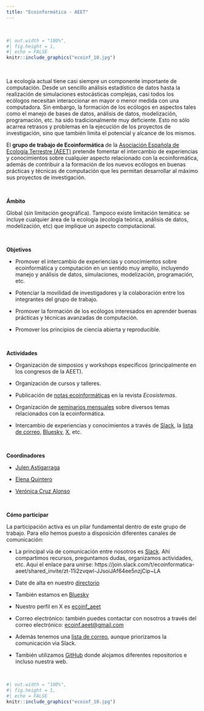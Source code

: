 ```yaml
---
title: "Ecoinformática - AEET"
---
```


<br>

```r
#| out.width = "100%",
#| fig.height = 1,
#| echo = FALSE
knitr::include_graphics("ecoinf_10.jpg")
```

<br>

La ecología actual tiene casi siempre un componente importante de computación. Desde un sencillo análisis estadístico de datos hasta la realización de simulaciones estocásticas complejas, casi todos los ecólogos necesitan interaccionar en mayor o menor medida con una computadora. Sin embargo, la formación de los ecólogos en aspectos tales como el manejo de bases de datos, análisis de datos, modelización, programación, etc. ha sido tradicionalmente muy deficiente. Esto no sólo acarrea retrasos y problemas en la ejecución de los proyectos de investigación, sino que también limita el potencial y alcance de los mismos.

El **grupo de trabajo de Ecoinformática** de la [Asociación Española de Ecología Terrestre (AEET)](https://www.aeet.org/es/) pretende fomentar el intercambio de experiencias y conocimientos sobre cualquier aspecto relacionado con la ecoinformática, además de contribuir a la formación de los nuevos ecólogos en buenas prácticas y técnicas de computación que les permitan desarrollar al máximo sus proyectos de investigación.

<br>

**Ámbito**

Global (sin limitación geográfica). Tampoco existe limitación temática: se incluye cualquier área de la ecología (ecología teórica, análisis de datos, modelización, etc) que implique un aspecto computacional.

<br>

**Objetivos**

-   Promover el intercambio de experiencias y conocimientos sobre ecoinformática y computación en un sentido muy amplio, incluyendo manejo y análisis de datos, simulaciones, modelización, programación, etc.

-   Potenciar la movilidad de investigadores y la colaboración entre los integrantes del grupo de trabajo.

-   Promover la formación de los ecólogos interesados en aprender buenas prácticas y técnicas avanzadas de computación.

-   Promover los principios de ciencia abierta y reproducible.

<br>

**Actividades**

-   Organización de simposios y workshops específicos (principalmente en los congresos de la AEET).

-   Organización de cursos y talleres.

-   Publicación de [notas ecoinformáticas](notas-ecoinformaticas.html) en la revista *Ecosistemas*.

-   Organización de [seminarios mensuales](seminarios.html) sobre diversos temas relacionados con la ecoinformática.

-   Intercambio de experiencias y conocimientos a través de [Slack](https://ecoinformatica-aeet.slack.com), la [lista de correo](https://groups.google.com/forum/#!forum/ecoinformatica_aeet), [Bluesky](https://bsky.app/profile/ecoinf-aeet.bsky.social), [X](https://x.com/ecoinf_aeet), etc.

<br>

**Coordinadores**

-   [Julen Astigarraga](https://bsky.app/profile/julenastigarraga.bsky.social)

-   [Elena Quintero](https://bsky.app/profile/elequintero.bsky.social)

-   [Verónica Cruz Alonso](https://x.com/veruitter)

<br>

**Cómo participar**

La participación activa es un pilar fundamental dentro de este grupo de trabajo. Para ello hemos puesto a disposición diferentes canales de comunicación:

-   La principal vía de comunicación entre nosotros es [Slack](https://ecoinformatica-aeet.slack.com). Ahí compartimos recursos, preguntamos dudas, organizamos actividades, etc. Aquí el enlace para unirse: https://join.slack.com/t/ecoinformatica-aeet/shared_invite/zt-11i2zvqwl-JJsoiJAf64ee5nzjCip\~LA

-   Date de alta en nuestro [directorio](miembros.html)

-   También estamos en [Bluesky](https://bsky.app/profile/ecoinf-aeet.bsky.social)

-   Nuestro perfil en X es [ecoinf_aeet](https://x.com/ecoinf_aeet)

-   Correo electrónico: también puedes contactar con nosotros a través del correo electrónico: [ecoinf.aeet\@gmail.com](mailto:ecoinf.aeet@gmail.com){.email}

-   Además tenemos una [lista de correo](https://groups.google.com/forum/#!forum/ecoinformatica_aeet), aunque priorizamos la comunicación via Slack.

-   También utilizamos [GitHub](https://github.com/ecoinfaeet) donde alojamos diferentes repositorios e incluso nuestra web.

<br>

```r
#| out.width = "100%",
#| fig.height = 1,
#| echo = FALSE
knitr::include_graphics("ecoinf_10.jpg")
```
